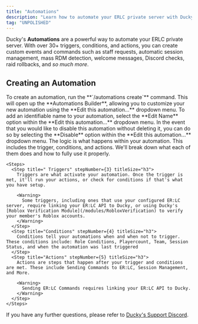 ```yaml
---
title: "Automations"
description: "Learn how to automate your ERLC private server with Ducky."
tag: "UNPOLISHED"
---
```


Ducky's **Automations** are a powerful way to automate your ERLC private server. With over 30+ triggers, conditions, and actions, you can create custom events and commands such as staff requests, automatic session management, mass RDM detection, welcome messages, Discord checks, raid rollbacks, and _so much more_.

## Creating an Automation

<Steps>
  <Step title="Getting Started" titleSize="h2">
    To create an automation, run the **`/automations create`** command. This will open up the **Automations Builder**, allowing you to customize your new automation using the **Edit this automation...** dropdown menu.
  </Step>
  <Step title="Adding a Name" titleSize="h2">
    To add an identifiable name to your automation, select the **Edit Name** option within the **Edit this automation...** dropdown menu.
  </Step>
  <Step title="Disabling Automations" titleSize="h2">
    In the event that you would like to disable this automation without deleting it, you can do so by selecting the **Disable** option within the **Edit this automation...** dropdown menu.
  </Step>
  <Step title="Logic" titleSize="h2">
    The logic is what happens within your automation. This includes the trigger, conditions, and actions. We'll break down what each of them does and how to fully use it properly.

    <Steps>
      <Step title=" Triggers" stepNumber={3} titleSize="h3">
        Triggers are what activate your automation. Once the trigger is met, it'll run your actions, or check for conditions if that's what you have setup.

        <Warning>
          Some triggers, including ones that use your configured ER:LC server, require linking your ER:LC API to Ducky, or using Ducky's [Roblox Verification Module](/modules/RobloxVerification) to verify your member's Roblox accounts.
        </Warning>
      </Step>
      <Step title="Conditions" stepNumber={4} titleSize="h3">
        Conditions tell your automations when and when not to trigger. These conditions include: Role Conditions, Playercount, Team, Session Status, and when the automation was last triggered
      </Step>
      <Step title="Actions" stepNumber={5} titleSize="h3">
        Actions are steps that happen after your trigger and conditions are met. These include Sending Commands to ER:LC, Session Management, and More.

        <Warning>
          Sending ER:LC Commands requires linking your ER:LC API to Ducky.
        </Warning>
      </Step>
    </Steps>
  </Step>
</Steps>

If you have any further questions, please refer to [Ducky's Support Discord](https://duckybot.xyz/support).